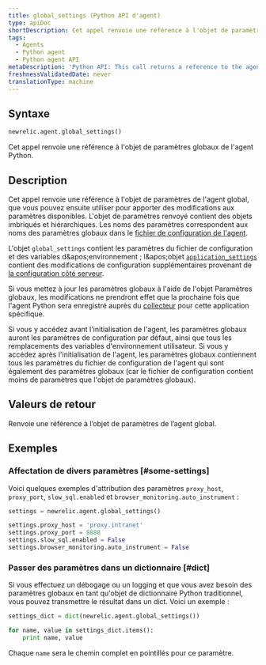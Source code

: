 ```yaml
---
title: global_settings (Python API d'agent)
type: apiDoc
shortDescription: Cet appel renvoie une référence à l'objet de paramètres globaux de l'agent Python.
tags:
  - Agents
  - Python agent
  - Python agent API
metaDescription: 'Python API: This call returns a reference to the agent''s global settings object.'
freshnessValidatedDate: never
translationType: machine
---
```


## Syntaxe

```py
newrelic.agent.global_settings()
```

Cet appel renvoie une référence à l&apos;objet de paramètres globaux de l&apos;agent Python.

## Description

Cet appel renvoie une référence à l&apos;objet de paramètres de l&apos;agent global, que vous pouvez ensuite utiliser pour apporter des modifications aux paramètres disponibles. L&apos;objet de paramètres renvoyé contient des objets imbriqués et hiérarchiques. Les noms des paramètres correspondent aux noms des paramètres globaux dans le [fichier de configuration de l&apos;agent](/docs/agents/python-agent/installation-and-configuration/python-agent-configuration).

L&apos;objet `global_settings` contient les paramètres du fichier de configuration et des variables d&amp;apos;environnement ; l&amp;apos;objet [`application_settings`](/docs/agents/python-agent/python-agent-api/application_settings) contient des modifications de configuration supplémentaires provenant de [la configuration côté serveur](/docs/agents/manage-apm-agents/configuration/configure-agent#ssc).

Si vous mettez à jour les paramètres globaux à l&apos;aide de l&apos;objet Paramètres globaux, les modifications ne prendront effet que la prochaine fois que l&apos;agent Python sera enregistré auprès du [collecteur](/docs/accounts-partnerships/education/getting-started-new-relic/glossary#collector) pour cette application spécifique.

Si vous y accédez avant l&apos;initialisation de l&apos;agent, les paramètres globaux auront les paramètres de configuration par défaut, ainsi que tous les remplacements des variables d&apos;environnement utilisateur. Si vous y accédez après l&apos;initialisation de l&apos;agent, les paramètres globaux contiennent tous les paramètres du fichier de configuration de l&apos;agent qui sont également des paramètres globaux (car le fichier de configuration contient moins de paramètres que l&apos;objet de paramètres globaux).

## Valeurs de retour

Renvoie une référence à l’objet de paramètres de l’agent global.

## Exemples

### Affectation de divers paramètres [#some-settings]

Voici quelques exemples d&apos;attribution des paramètres `proxy_host`, `proxy_port`, `slow_sql.enabled` et `browser_monitoring.auto_instrument` :

```py
settings = newrelic.agent.global_settings()

settings.proxy_host = 'proxy.intranet' 
settings.proxy_port = 8888
settings.slow_sql.enabled = False
settings.browser_monitoring.auto_instrument = False
```

### Passer des paramètres dans un dictionnaire [#dict]

Si vous effectuez un débogage ou un logging et que vous avez besoin des paramètres globaux en tant qu&apos;objet de dictionnaire Python traditionnel, vous pouvez transmettre le résultat dans un dict. Voici un exemple :

```py
settings_dict = dict(newrelic.agent.global_settings())

for name, value in settings_dict.items():
    print name, value
```

Chaque `name` sera le chemin complet en pointillés pour ce paramètre.